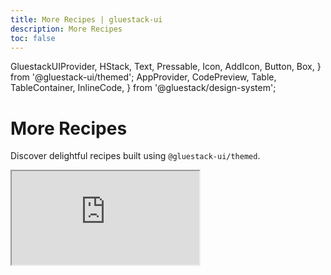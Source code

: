 ```yaml
---
title: More Recipes | gluestack-ui
description: More Recipes
toc: false
---
```


  GluestackUIProvider,
  HStack,
  Text,
  Pressable,
  Icon,
  AddIcon,
  Button,
  Box,
} from '@gluestack-ui/themed';
  AppProvider,
  CodePreview,
  Table,
  TableContainer,
  InlineCode,
} from '@gluestack/design-system';

<script async src="https://snack.expo.dev/embed.js"></script>

<Meta title="Resources/More Recipes" />

# More Recipes

Discover delightful recipes built using `@gluestack-ui/themed`.

<iframe
  src="https://snack.expo.dev/embedded/@gluestack/gluestack-ui-recipes?iframeId=ys7oq0vj3l&preview=true&platform=web&theme=dark"
  style={{ width: '70vw', height: '60vh', border: '0px' }}
/>

<br />
